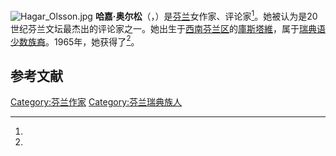 {{expand|time=2010-08-03T13:32:45+00:00}}
[[File:Hagar_Olsson.jpg|thumb]]
'''哈嘉·奥尔松'''（{{lang-sv|Hagar Olsson}}，{{bd|1893年|9月16日|1978年|2月21日|catIdx=Olsson, Hagar}}）是[[芬兰|芬兰]]女作家、评论家<ref name="nordicW"/>。她被认为是20世纪芬兰文坛最杰出的评论家之一。她出生于[[西南芬兰区|西南芬兰区]]的[[庫斯塔維|庫斯塔維]]，属于[[芬兰瑞典族|瑞典语少数族裔]]。1965年，她获得了{{le|埃伊诺·雷诺奖|Eino Leino Prize}}<ref name="KirjaS"/>。

== 参考文献 ==
{{Reflist|30em|refs=
<ref name="nordicW">{{cite web | url = https://nordicwomensliterature.net/writers/olsson-hagar/ | title = Hagar Olsson | language = en | publisher = The History of Nordic Women's Literature | accessdate = 2017-09-10 | archive-date = 2017-02-18 | archive-url = https://web.archive.org/web/20170218074234/http://nordicwomensliterature.net/writer/olsson-hagar | dead-url = no }}</ref>

<ref name="KirjaS">{{cite web | url = http://www.kirjasampo.fi/fi/kulsa/kauno%253Aperson_123175977103055#.WbRXQcgjHIU | title = Olsson, Hagar | language = fi | publisher = Kirjasampo.fi | accessdate = 2017-09-10 | archive-date = 2017-09-23 | archive-url = https://web.archive.org/web/20170923033657/http://www.kirjasampo.fi/fi/kulsa/kauno%3Aperson_123175977103055#.WbRXQcgjHIU | dead-url = no }}</ref>
}}

{{Authority control}}

{{DEFAULTSORT:Olsson, Hagar}}
[[Category:芬兰作家|Category:芬兰作家]]
[[Category:芬兰瑞典族人|Category:芬兰瑞典族人]]
{{finland-bio-stub}}